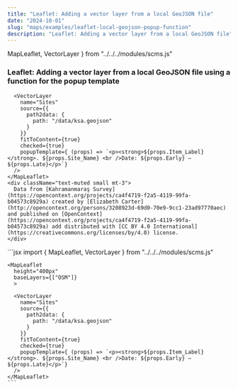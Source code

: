 ```yaml
---
title: "Leaflet: Adding a vector layer from a local GeoJSON file"
date: "2024-10-01"
slug: "maps/examples/leaflet-local-geojson-popup-function"
description: "Leaflet: Adding a vector layer from a local GeoJSON file"
---
```


  MapLeaflet,
  VectorLayer
} from "../../../modules/scms.js"


### Leaflet: Adding a vector layer from a local GeoJSON file using a function for the popup template


<div className="row mt-3 mb-5 border-top border-bottom py-3">
  <div className="col-6">
    <MapLeaflet
      height="400px"
      baseLayers={["OSM"]}
      >
      
      <VectorLayer 
        name="Sites"
        source={{
          path2data: {
            path: "/data/ksa.geojson"
          }
        }}
        fitToContent={true}
        checked={true}
        popupTemplate={ (props) => `<p><strong>${props.Item_Label}</strong>. ${props.Site_Name} <br />Date: ${props.Early} — ${props.Late}</p>`}
      />
    </MapLeaflet>
    <div className="text-muted small mt-3">
      Data from [Kahramanmaraş Survey](https://opencontext.org/projects/ca4f4719-f2a5-4119-99fa-b04573c8929a) created by [Elizabeth Carter](http://opencontext.org/persons/3208923d-69d0-70e9-9cc1-23ad97770aec) and published on [OpenContext](https://opencontext.org/projects/ca4f4719-f2a5-4119-99fa-b04573c8929a) add distributed with [CC BY 4.0 International](https://creativecommons.org/licenses/by/4.0) license.
    </div>


  </div>
  <div className="col-6">
    ```jsx
    import {
      MapLeaflet,
      VectorLayer
    } from "../../../modules/scms.js"

    <MapLeaflet
      height="400px"
      baseLayers={["OSM"]}
      >
      
      <VectorLayer 
        name="Sites"
        source={{
          path2data: {
            path: "/data/ksa.geojson"
          }
        }}
        fitToContent={true}
        checked={true}
        popupTemplate={ (props) => `<p><strong>${props.Item_Label}</strong>. ${props.Site_Name} <br />Date: ${props.Early} — ${props.Late}</p>`}
      />
    </MapLeaflet>
    ```
  </div>
</div>